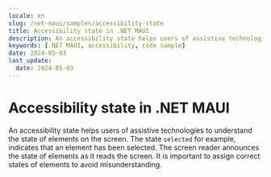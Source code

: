```yaml
---
locale: en
slug: /net-maui/samples/accessibility-state
title: Accessibility state in .NET MAUI
description: An accessibility state helps users of assistive technologies to understand the state of elements on the screen.
keywords: [.NET MAUI, accessibility, code sample]
date: 2024-05-03
last_update:
  date: 2024-05-03
---
```


# Accessibility state in .NET MAUI

An accessibility state helps users of assistive technologies to understand the state of elements on the screen. The state `selected` for example, indicates that an element has been selected. The screen reader announces the state of elements as it reads the screen. It is important to assign correct states of elements to avoid misunderstanding.

<CodeSample id="accessibility-state" platform="net-maui" locale="en"/>
